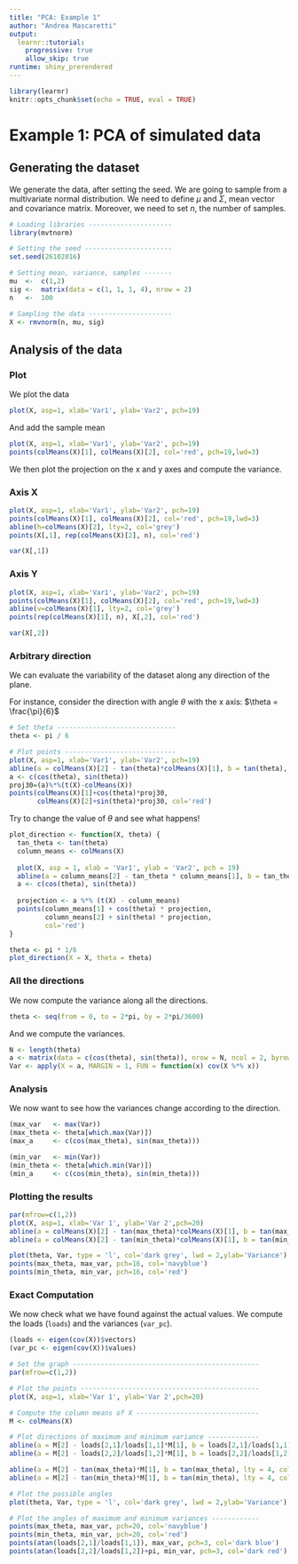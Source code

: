 ```yaml
---
title: "PCA: Example 1"
author: "Andrea Mascaretti"
output:
  learnr::tutorial:
    progressive: true
    allow_skip: true
runtime: shiny_prerendered
---
```


```r
library(learnr)
knitr::opts_chunk$set(echo = TRUE, eval = TRUE)
```

# Example 1: PCA of simulated data

## Generating the dataset
We generate the data, after setting the seed. We are going to sample from a multivariate normal distribution.
We need to define $\mu$ and $\Sigma$, mean vector and covariance matrix. Moreover, we need to set $n$, the number of samples.

```r
# Loading libraries ---------------------
library(mvtnorm)

# Setting the seed ----------------------
set.seed(26102016)

# Setting mean, variance, samples -------
mu  <-  c(1,2)
sig <-  matrix(data = c(1, 1, 1, 4), nrow = 2)
n   <-  100

# Sampling the data ---------------------
X <- rmvnorm(n, mu, sig)
```


## Analysis of the data


### Plot
We plot the data
```r
plot(X, asp=1, xlab='Var1', ylab='Var2', pch=19)
```

And add the sample mean
```r
plot(X, asp=1, xlab='Var1', ylab='Var2', pch=19)
points(colMeans(X)[1], colMeans(X)[2], col='red', pch=19,lwd=3)
```

We then plot the projection on the x and y axes and compute the variance.



### Axis X
```r
plot(X, asp=1, xlab='Var1', ylab='Var2', pch=19)
points(colMeans(X)[1], colMeans(X)[2], col='red', pch=19,lwd=3)
abline(h=colMeans(X)[2], lty=2, col='grey')
points(X[,1], rep(colMeans(X)[2], n), col='red')
```

```r
var(X[,1])
```



### Axis Y
```r
plot(X, asp=1, xlab='Var1', ylab='Var2', pch=19)
points(colMeans(X)[1], colMeans(X)[2], col='red', pch=19,lwd=3)
abline(v=colMeans(X)[1], lty=2, col='grey')
points(rep(colMeans(X)[1], n), X[,2], col='red')
```

```r
var(X[,2])
```


### Arbitrary direction
We can evaluate the variability of the dataset along any direction of the plane.

For instance, consider the direction with angle $\theta$ with the x axis:
$\theta = \frac{\pi}{6}$

```r
# Set theta ------------------------------
theta <- pi / 6

# Plot points ----------------------------
plot(X, asp=1, xlab='Var1', ylab='Var2', pch=19)
abline(a = colMeans(X)[2] - tan(theta)*colMeans(X)[1], b = tan(theta), lty=2)
a <- c(cos(theta), sin(theta))
proj30=(a)%*%(t(X)-colMeans(X))
points(colMeans(X)[1]+cos(theta)*proj30, 
       colMeans(X)[2]+sin(theta)*proj30, col='red')
```

Try to change the value of $\theta$ and see what happens!
```r
plot_direction <- function(X, theta) {
  tan_theta <- tan(theta)
  column_means <- colMeans(X)
  
  plot(X, asp = 1, xlab = 'Var1', ylab = 'Var2', pch = 19)
  abline(a = column_means[2] - tan_theta * column_means[1], b = tan_theta, lty = 2)
  a <- c(cos(theta), sin(theta))
  
  projection <- a %*% (t(X) - column_means)
  points(column_means[1] + cos(theta) * projection,
         column_means[2] + sin(theta) * projection,
         col='red')
}
```

```r
theta <- pi * 1/6
plot_direction(X = X, theta = theta)
```




### All the directions
We now compute the variance along all the directions.
```r
theta <- seq(from = 0, to = 2*pi, by = 2*pi/3600)
```

And we compute the variances.
```r
N <- length(theta)
a <- matrix(data = c(cos(theta), sin(theta)), nrow = N, ncol = 2, byrow = FALSE)
Var <- apply(X = a, MARGIN = 1, FUN = function(x) cov(X %*% x))
```


### Analysis
We now want to see how the variances change according to the direction.
```r
(max_var   <- max(Var))
(max_theta <- theta[which.max(Var)])
(max_a     <- c(cos(max_theta), sin(max_theta)))

(min_var   <- min(Var))
(min_theta <- theta[which.min(Var)])
(min_a     <- c(cos(min_theta), sin(min_theta)))
```



### Plotting the results
```r
par(mfrow=c(1,2))
plot(X, asp=1, xlab='Var 1', ylab='Var 2',pch=20)
abline(a = colMeans(X)[2] - tan(max_theta)*colMeans(X)[1], b = tan(max_theta), lty = 4, col = 'navyblue', lwd = 2)
abline(a = colMeans(X)[2] - tan(min_theta)*colMeans(X)[1], b = tan(min_theta), lty = 4, col = 'red', lwd = 2)

plot(theta, Var, type = 'l', col='dark grey', lwd = 2,ylab='Variance')
points(max_theta, max_var, pch=16, col='navyblue')
points(min_theta, min_var, pch=16, col='red')
```



### Exact Computation
We now check what we have found against the actual values. We compute the loads (`loads`) and the variances (`var_pc`).
```r
(loads <- eigen(cov(X))$vectors)
(var_pc <- eigen(cov(X))$values)
```

```r
# Set the graph -----------------------------------------------
par(mfrow=c(1,2))

# Plot the points ---------------------------------------------
plot(X, asp=1, xlab='Var 1', ylab='Var 2',pch=20)

# Compute the column means of X -------------------------------
M <- colMeans(X)

# Plot directions of maximum and minimum variance -------------
abline(a = M[2] - loads[2,1]/loads[1,1]*M[1], b = loads[2,1]/loads[1,1], lty = 2, col = 'dark blue', lwd = 2)
abline(a = M[2] - loads[2,2]/loads[1,2]*M[1], b = loads[2,2]/loads[1,2], lty = 2, col = 'dark red', lwd = 2)

abline(a = M[2] - tan(max_theta)*M[1], b = tan(max_theta), lty = 4, col = 'navyblue', lwd = 2)
abline(a = M[2] - tan(min_theta)*M[1], b = tan(min_theta), lty = 4, col = 'red', lwd = 2)

# Plot the possible angles
plot(theta, Var, type = 'l', col='dark grey', lwd = 2,ylab='Variance')

# Plot the angles of maximum and minimum variances ------------
points(max_theta, max_var, pch=20, col='navyblue')
points(min_theta, min_var, pch=20, col='red')
points(atan(loads[2,1]/loads[1,1]), max_var, pch=3, col='dark blue')
points(atan(loads[2,2]/loads[1,2])+pi, min_var, pch=3, col='dark red')
```